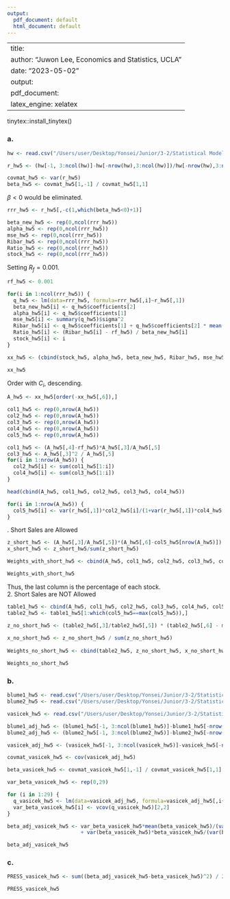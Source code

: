 ```yaml
---
output:
  pdf_document: default
  html_document: default
---
```


---
title: \textbf{Project 5}
author: "Juwon Lee, Economics and Statistics, UCLA"
date: "2023-05-02"
output: 
  pdf_document:
    latex_engine: xelatex
---

tinytex::install_tinytex()

### a.

```r

hw <- read.csv("/Users/user/Desktop/Yonsei/Junior/3-2/Statistical Models in Finance/stockData.csv",sep=',', header=T)

r_hw5 <- (hw[-1, 3:ncol(hw)]-hw[-nrow(hw),3:ncol(hw)])/hw[-nrow(hw),3:ncol(hw)]

covmat_hw5 <- var(r_hw5)
beta_hw5 <- covmat_hw5[1,-1] / covmat_hw5[1,1]

```

\noindent $\beta < 0$ would be eliminated.

```r

rrr_hw5 <- r_hw5[,-c(1,which(beta_hw5<0)+1)]

beta_new_hw5 <- rep(0,ncol(rrr_hw5))
alpha_hw5 <- rep(0,ncol(rrr_hw5))
mse_hw5 <- rep(0,ncol(rrr_hw5))
Ribar_hw5 <- rep(0,ncol(rrr_hw5))
Ratio_hw5 <- rep(0,ncol(rrr_hw5))
stock_hw5 <- rep(0,ncol(rrr_hw5))

```

\noindent Setting $R_f = 0.001$.

```r

rf_hw5 <- 0.001

for(i in 1:ncol(rrr_hw5)) {
  q_hw5 <- lm(data=rrr_hw5, formula=rrr_hw5[,i]~r_hw5[,1])
  beta_new_hw5[i] <- q_hw5$coefficients[2]
  alpha_hw5[i] <- q_hw5$coefficients[1]
  mse_hw5[i] <- summary(q_hw5)$sigma^2
  Ribar_hw5[i] <- q_hw5$coefficients[1] + q_hw5$coefficients[2] * mean(r_hw5[,1])
  Ratio_hw5[i] <- (Ribar_hw5[i] - rf_hw5) / beta_new_hw5[i]
  stock_hw5[i] <- i
}

xx_hw5 <- (cbind(stock_hw5, alpha_hw5, beta_new_hw5, Ribar_hw5, mse_hw5, Ratio_hw5))

xx_hw5

```

\noindent Order with $C_i$, descending.

```r

A_hw5 <- xx_hw5[order(-xx_hw5[,6]),]

col1_hw5 <- rep(0,nrow(A_hw5))
col2_hw5 <- rep(0,nrow(A_hw5))
col3_hw5 <- rep(0,nrow(A_hw5))
col4_hw5 <- rep(0,nrow(A_hw5))
col5_hw5 <- rep(0,nrow(A_hw5)) 

col1_hw5 <- (A_hw5[,4]-rf_hw5)*A_hw5[,3]/A_hw5[,5]
col3_hw5 <- A_hw5[,3]^2 / A_hw5[,5]
for(i in 1:nrow(A_hw5)) {
  col2_hw5[i] <- sum(col1_hw5[1:i])
  col4_hw5[i] <- sum(col3_hw5[1:i])
}

head(cbind(A_hw5, col1_hw5, col2_hw5, col3_hw5, col4_hw5))

for(i in 1:nrow(A_hw5)) {
  col5_hw5[i] <- var(r_hw5[,1])*col2_hw5[i]/(1+var(r_hw5[,1])*col4_hw5[i])
}

```

\noindent 1. Short Sales are Allowed

```r

z_short_hw5 <- (A_hw5[,3]/A_hw5[,5])*(A_hw5[,6]-col5_hw5[nrow(A_hw5)])
x_short_hw5 <- z_short_hw5/sum(z_short_hw5)

Weights_with_short_hw5 <- cbind(A_hw5, col1_hw5, col2_hw5, col3_hw5, col4_hw5, col5_hw5, z_short_hw5, x_short_hw5)

Weights_with_short_hw5

```

\noindent Thus, the last column is the percentage of each stock.  
2. Short Sales are NOT Allowed

```r
table1_hw5 <- cbind(A_hw5, col1_hw5, col2_hw5, col3_hw5, col4_hw5, col5_hw5)
table2_hw5 <- table1_hw5[1:which(col5_hw5==max(col5_hw5)),]

z_no_short_hw5 <- (table2_hw5[,3]/table2_hw5[,5]) * (table2_hw5[,6] - max(col5_hw5))
  
x_no_short_hw5 <- z_no_short_hw5 / sum(z_no_short_hw5)
  
Weights_no_short_hw5 <- cbind(table2_hw5, z_no_short_hw5, x_no_short_hw5)

Weights_no_short_hw5

```

### b.

```r
blume1_hw5 <- read.csv("/Users/user/Desktop/Yonsei/Junior/3-2/Statistical Models in Finance/stockData_hw5_1_blume.csv", sep=',', header=T)
blume2_hw5 <- read.csv("/Users/user/Desktop/Yonsei/Junior/3-2/Statistical Models in Finance/stockData_hw5_2_blume.csv", sep=',', header=T)

vasicek_hw5 <- read.csv("/Users/user/Desktop/Yonsei/Junior/3-2/Statistical Models in Finance/stockData_hw5_vasicek_withoutBABA.csv", sep=',', header=T)

blume1_adj_hw5 <- (blume1_hw5[-1, 3:ncol(blume1_hw5)]-blume1_hw5[-nrow(blume1_hw5),3:ncol(blume1_hw5)])/blume1_hw5[-nrow(blume1_hw5),3:ncol(blume1_hw5)]
blume2_adj_hw5 <- (blume2_hw5[-1, 3:ncol(blume2_hw5)]-blume2_hw5[-nrow(blume2_hw5),3:ncol(blume2_hw5)])/blume2_hw5[-nrow(blume2_hw5),3:ncol(blume2_hw5)]

vasicek_adj_hw5 <- (vasicek_hw5[-1, 3:ncol(vasicek_hw5)]-vasicek_hw5[-nrow(vasicek_hw5),3:ncol(vasicek_hw5)])/vasicek_hw5[-nrow(vasicek_hw5),3:ncol(vasicek_hw5)]

covmat_vasicek_hw5 <- cov(vasicek_adj_hw5)

beta_vasicek_hw5 <- covmat_vasicek_hw5[1,-1] / covmat_vasicek_hw5[1,1]

var_beta_vasicek_hw5 <- rep(0,29)

for (i in 1:29) {
  q_vasicek_hw5 <- lm(data=vasicek_adj_hw5, formula=vasicek_adj_hw5[,i+1]~vasicek_adj_hw5[,1])
  var_beta_vasicek_hw5[i] <- vcov(q_vasicek_hw5)[2,2]
}

beta_adj_vasicek_hw5 <- var_beta_vasicek_hw5*mean(beta_vasicek_hw5)/(var(beta_vasicek_hw5)+var_beta_vasicek_hw5) 
                        + var(beta_vasicek_hw5)*beta_vasicek_hw5/(var(beta_vasicek_hw5)+var_beta_vasicek_hw5)

beta_adj_vasicek_hw5
```

### c. 

```r
PRESS_vasicek_hw5 <- sum((beta_adj_vasicek_hw5-beta_vasicek_hw5)^2) / 29

PRESS_vasicek_hw5
```